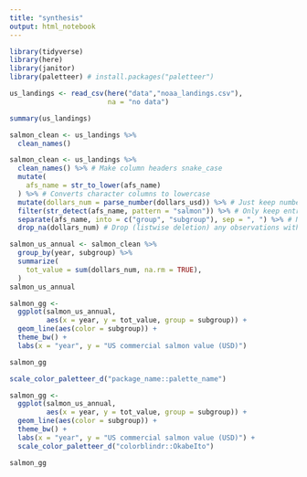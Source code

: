 ```yaml
---
title: "synthesis"
output: html_notebook
---
```


```r
library(tidyverse)
library(here)  
library(janitor) 
library(paletteer) # install.packages("paletteer")
```
```r
us_landings <- read_csv(here("data","noaa_landings.csv"),
                        na = "no data")
```
```r
summary(us_landings)
```
```r
salmon_clean <- us_landings %>% 
  clean_names()
```

```r
salmon_clean <- us_landings %>% 
  clean_names() %>% # Make column headers snake_case
  mutate(
    afs_name = str_to_lower(afs_name)
  ) %>% # Converts character columns to lowercase
  mutate(dollars_num = parse_number(dollars_usd)) %>% # Just keep numbers from $ column
  filter(str_detect(afs_name, pattern = "salmon")) %>% # Only keep entries w/"salmon"
  separate(afs_name, into = c("group", "subgroup"), sep = ", ") %>% # Note comma-space
  drop_na(dollars_num) # Drop (listwise deletion) any observations with NA for dollars_num
```

```r
salmon_us_annual <- salmon_clean %>% 
  group_by(year, subgroup) %>% 
  summarize(
    tot_value = sum(dollars_num, na.rm = TRUE),
  )
salmon_us_annual
```
```r
salmon_gg <- 
  ggplot(salmon_us_annual, 
         aes(x = year, y = tot_value, group = subgroup)) +
  geom_line(aes(color = subgroup)) +
  theme_bw() +
  labs(x = "year", y = "US commercial salmon value (USD)")

salmon_gg 
```
```r
scale_color_paletteer_d("package_name::palette_name")

```
```r
salmon_gg <- 
  ggplot(salmon_us_annual, 
         aes(x = year, y = tot_value, group = subgroup)) +
  geom_line(aes(color = subgroup)) +
  theme_bw() +
  labs(x = "year", y = "US commercial salmon value (USD)") +
  scale_color_paletteer_d("colorblindr::OkabeIto")
```

```r
salmon_gg
```

